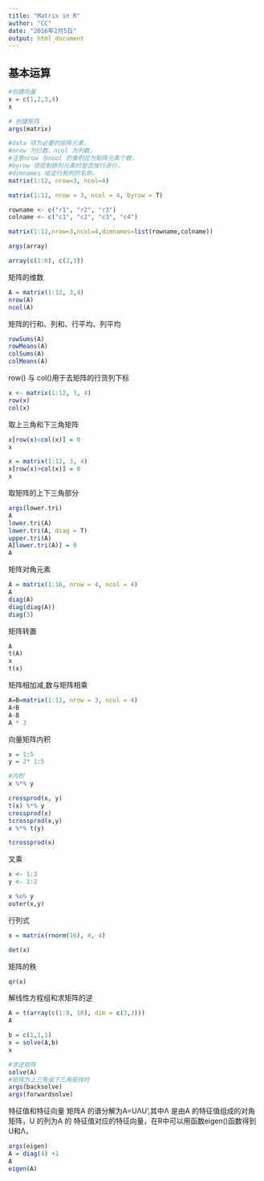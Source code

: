 ```yaml
---
title: "Matrix in R"
author: "CC"
date: "2016年2月5日"
output: html_document
---
```

## 基本运算

```r
#创建向量
x = c(1,2,3,4)
x
```

```r
# 创建矩阵
args(matrix)

#data 项为必要的矩阵元素，
#nrow 为行数，ncol 为列数，
#注意nrow 与ncol 的乘积应为矩阵元素个数，
#byrow 项控制排列元素时是否按行进行，
#dimnames 给定行和列的名称。
matrix(1:12, nrow=3, ncol=4)

matrix(1:12, nrow = 3, ncol = 4, byrow = T)

rowname <- c("r1", "r2", "r3")
colname <- c("c1", "c2", "c3", "c4")

matrix(1:12,nrow=3,ncol=4,dimnames=list(rowname,colname))

```

```r
args(array)

array(c(1:6), c(2,3))
```

矩阵的维数

```r
A = matrix(1:12, 3,4)
nrow(A)
ncol(A)
```

矩阵的行和、列和、行平均、列平均
```r
rowSums(A)
rowMeans(A)
colSums(A)
colMeans(A)
```

row() 与 col()用于去矩阵的行货列下标

```r
x <- matrix(1:12, 3, 4)
row(x)
col(x)
```

取上三角和下三角矩阵
```r
x[row(x)<col(x)] = 0
x
```

```r
x = matrix(1:12, 3, 4)
x[row(x)>col(x)] = 0
x
```

取矩阵的上下三角部分

```r
args(lower.tri)
A
lower.tri(A)
lower.tri(A, diag = T)
upper.tri(A)
A[lower.tri(A)] = 0
A
```

矩阵对角元素
```r
A = matrix(1:16, nrow = 4, ncol = 4)
A
diag(A)
diag(diag(A))
diag(3)


```

矩阵转置

```r
A
t(A)
x
t(x)
```

矩阵相加减,数与矩阵相乘
```r
A=B=matrix(1:12, nrow = 3, ncol = 4)
A+B
A-B
A * 3

```

向量矩阵内积
```r
x = 1:5
y = 2* 1:5

#内积
x %*% y

crossprod(x, y)
t(x) %*% y
crossprod(x)
tcrossprod(x,y)
x %*% t(y)

tcrossprod(x)

```

叉乘
```r
x <- 1:3
y <- 1:2

x %o% y
outer(x,y)
```

行列式

```r
x = matrix(rnorm(16), 4, 4)

det(x)
```

矩阵的秩

```r
qr(x)
```

解线性方程组和求矩阵的逆

```r
A = t(array(c(1:8, 10), dim = c(3,3)))
A

b = c(1,1,1)
x = solve(A,b)
x

#求逆矩阵
solve(A)
#矩阵为上三角或下三角矩阵时
args(backsolve)
args(forwardsolve)
```

特征值和特征向量
矩阵A 的谱分解为A=UΛU',其中Λ 是由A 的特征值组成的对角矩阵，U 的列为A 的
特征值对应的特征向量，在R中可以用函数eigen()函数得到U和Λ，

```r
args(eigen)
A = diag(4) +1
A
eigen(A)


```
